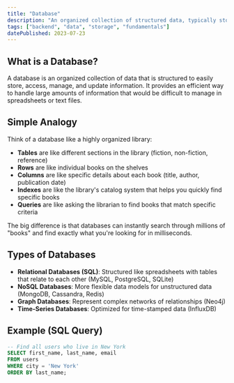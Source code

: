 ```yaml
---
title: "Database"
description: "An organized collection of structured data, typically stored electronically in a computer system."
tags: ["backend", "data", "storage", "fundamentals"]
datePublished: 2023-07-23
---
```


## What is a Database?

A database is an organized collection of data that is structured to easily store, access, manage, and update information. It provides an efficient way to handle large amounts of information that would be difficult to manage in spreadsheets or text files.

## Simple Analogy

Think of a database like a highly organized library:

- **Tables** are like different sections in the library (fiction, non-fiction, reference)
- **Rows** are like individual books on the shelves
- **Columns** are like specific details about each book (title, author, publication date)
- **Indexes** are like the library's catalog system that helps you quickly find specific books
- **Queries** are like asking the librarian to find books that match specific criteria

The big difference is that databases can instantly search through millions of "books" and find exactly what you're looking for in milliseconds.

## Types of Databases

- **Relational Databases (SQL)**: Structured like spreadsheets with tables that relate to each other (MySQL, PostgreSQL, SQLite)
- **NoSQL Databases**: More flexible data models for unstructured data (MongoDB, Cassandra, Redis)
- **Graph Databases**: Represent complex networks of relationships (Neo4j)
- **Time-Series Databases**: Optimized for time-stamped data (InfluxDB)

## Example (SQL Query)

```sql
-- Find all users who live in New York
SELECT first_name, last_name, email
FROM users
WHERE city = 'New York'
ORDER BY last_name;
``` 
